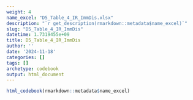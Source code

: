 ```yaml
---
weight: 4
name_excel: "D5_Table_4_IR_ImmDis.xlsx"
description: "`r get_description(rmarkdown::metadata$name_excel)`"
slug: "D5_Table_4_IR_ImmDis"
datetime: 1.7319455e+09
title: D5_Table_4_IR_ImmDis
author: ''
date: '2024-11-18'
categories: []
tags: []
archetype: codebook
output: html_document
---
```


```r
html_codebook(rmarkdown::metadata$name_excel)
```
